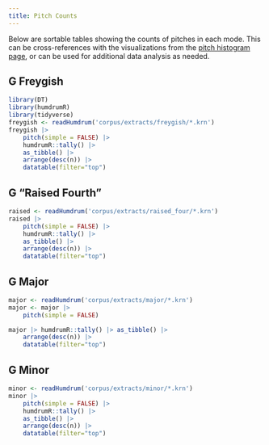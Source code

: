 ```yaml
---
title: Pitch Counts
---
```


Below are sortable tables showing the counts of pitches in each mode. This can be cross-references with the 
visualizations from the [pitch histogram page](pitch_histograms.qmd), or can be used for additional data analysis as needed.


## G Freygish

```r
library(DT)
library(humdrumR)
library(tidyverse)
freygish <- readHumdrum('corpus/extracts/freygish/*.krn')
freygish |> 
    pitch(simple = FALSE) |>
    humdrumR::tally() |> 
    as_tibble() |> 
    arrange(desc(n)) |>
    datatable(filter="top")
```

## G "Raised Fourth"

```r
raised <- readHumdrum('corpus/extracts/raised_four/*.krn')
raised |> 
    pitch(simple = FALSE) |>
    humdrumR::tally() |> 
    as_tibble() |> 
    arrange(desc(n)) |>
    datatable(filter="top")
```

## G Major

```r

major <- readHumdrum('corpus/extracts/major/*.krn')
major <- major |> 
    pitch(simple = FALSE) 

major |> humdrumR::tally() |> as_tibble() |> 
    arrange(desc(n)) |> 
    datatable(filter="top")
```

## G Minor

```r
minor <- readHumdrum('corpus/extracts/minor/*.krn')
minor |> 
    pitch(simple = FALSE) |>
    humdrumR::tally() |> 
    as_tibble() |> 
    arrange(desc(n)) |>
    datatable(filter="top")
```
